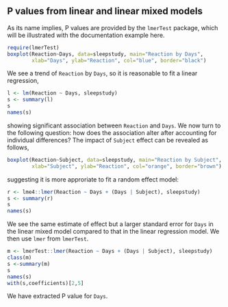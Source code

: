 ## P values from linear and linear mixed models

As its name implies, P values are provided by the `lmerTest` package, which will be illustrated with
the documentation example here.
```r
require(lmerTest)
boxplot(Reaction~Days, data=sleepstudy, main="Reaction by Days",
        xlab="Days", ylab="Reaction", col="blue", border="black")
```

We see a trend of `Reaction` by `Days`, so it is reasonable to fit a linear regression,
```r
l <- lm(Reaction ~ Days, sleepstudy)
s <- summary(l)
s
names(s)
```
showing significant association between `Reaction` and `Days`. We now turn to the following question:
how does the association alter after accounting for individual differences? The impact of `Subject` effect can
be revealed as follows,

```r
boxplot(Reaction~Subject, data=sleepstudy, main="Reaction by Subject",
        xlab="Subject", ylab="Reaction", col="orange", border="brown")
```

suggesting it is more approriate to fit a random effect model:

```r
r <- lme4::lmer(Reaction ~ Days + (Days | Subject), sleepstudy)
s <- summary(r)
s
names(s)
```
We see the same estimate of effect but a larger standard error for `Days` in the linear mixed model compared to
that in the linear regression model. We then use `lmer` from `lmerTest`.
```r
m <- lmerTest::lmer(Reaction ~ Days + (Days | Subject), sleepstudy)
class(m)
s <-summary(m)
s
names(s)
with(s,coefficients)[2,5]
```
We have extracted P value for `Days`.
